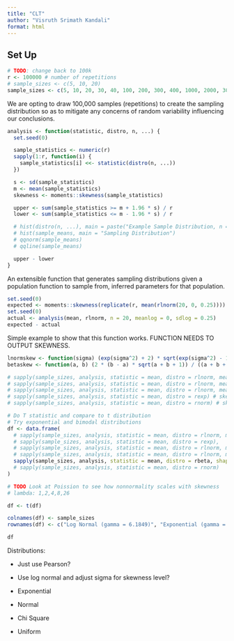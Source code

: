 ```yaml
---
title: "CLT"
author: "Visruth Srimath Kandali"
format: html
---
```


## Set Up

```r
# TODO: change back to 100k
r <- 100000 # number of repetitions
# sample_sizes <- c(5, 10, 20)
sample_sizes <- c(5, 10, 20, 30, 40, 100, 200, 300, 400, 1000, 2000, 3000, 4000)
```

We are opting to draw 100,000 samples (repetitions) to create the sampling distribution so as to mitigate any concerns of random variability influencing our conclusions.

```r
analysis <- function(statistic, distro, n, ...) {
  set.seed(0)

  sample_statistics <- numeric(r)
  sapply(1:r, function(i) {
    sample_statistics[i] <<- statistic(distro(n, ...))
  })

  s <- sd(sample_statistics)
  m <- mean(sample_statistics)
  skewness <- moments::skewness(sample_statistics)

  upper <- sum(sample_statistics >= m + 1.96 * s) / r
  lower <- sum(sample_statistics <= m - 1.96 * s) / r

  # hist(distro(n, ...), main = paste("Example Sample Distribution, n = ", n))
  # hist(sample_means, main = "Sampling Distribution")
  # qqnorm(sample_means)
  # qqline(sample_means)

  upper - lower
}
```
An extensible function that generates sampling distributions given a population function to sample from, inferred parameters for that population.

```r
set.seed(0)
expected <- moments::skewness(replicate(r, mean(rlnorm(20, 0, 0.25))))
set.seed(0)
actual <- analysis(mean, rlnorm, n = 20, meanlog = 0, sdlog = 0.25)
expected - actual
```
Simple example to show that this function works. FUNCTION NEEDS TO OUTPUT SKEWNESS.

```r
lnormskew <- function(sigma) (exp(sigma^2) + 2) * sqrt(exp(sigma^2) - 1)
betaskew <- function(a, b) (2 * (b - a) * sqrt(a + b + 1)) / ((a + b + 2) * sqrt(a * b))

# sapply(sample_sizes, analysis, statistic = mean, distro = rlnorm, meanlog = 0, sdlog = 1) # skewness 6.18
# sapply(sample_sizes, analysis, statistic = mean, distro = rlnorm, meanlog = 0, sdlog = 0.5)
# sapply(sample_sizes, analysis, statistic = mean, distro = rlnorm, meanlog = 0, sdlog = 0.25)
# sapply(sample_sizes, analysis, statistic = mean, distro = rexp) # skewness 2
# sapply(sample_sizes, analysis, statistic = mean, distro = rnorm) # skewness 0

# Do T statistic and compare to t distribution
# Try exponential and bimodal distributions
df <- data.frame(
  # sapply(sample_sizes, analysis, statistic = mean, distro = rlnorm, meanlog = 0, sdlog = 1),
  # sapply(sample_sizes, analysis, statistic = mean, distro = rexp),
  # sapply(sample_sizes, analysis, statistic = mean, distro = rlnorm, meanlog = 0, sdlog = 0.5),
  # sapply(sample_sizes, analysis, statistic = mean, distro = rlnorm, meanlog = 0, sdlog = 0.25),
  sapply(sample_sizes, analysis, statistic = mean, distro = rbeta, shape1 = 0.3, shape2 = 0.2)
  # sapply(sample_sizes, analysis, statistic = mean, distro = rnorm)
)

# TODO Look at Poission to see how nonnormality scales with skewness
# lambda: 1,2,4,8,26

df <- t(df)

colnames(df) <- sample_sizes
rownames(df) <- c("Log Normal (gamma = 6.1849)", "Exponential (gamma = 2)", "Log Normal (gamma = 1.7502)", "Log Normal (gamma = 0.7783)", "Beta (gamma = -0.4)", "Normal (gamma = 0)")

df
```


Distributions:

-   Just use Pearson?

-   Use log normal and adjust sigma for skewness level?

-   Exponential

-   Normal

-   Chi Square

-   Uniform
